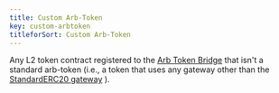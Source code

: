 ```yaml
---
title: Custom Arb-Token
key: custom-arbtoken
titleforSort: Custom Arb-Token
---
```


Any L2 token contract registered to the [Arb Token Bridge](/intro/glossary#arb-token-bridge) that isn't a standard arb-token (i.e., a token that uses any gateway other than the [StandardERC20 gateway](/intro/glossary#standarderc20-gateway) ).
